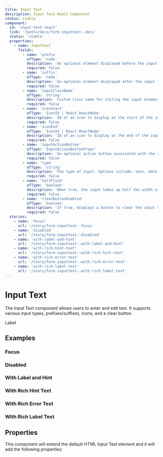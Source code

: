 ```yaml
---
title: Input Text
description: Input Text React Component
status: stable
component:
  id: 'input-text-react'
  link: '?path=/docs/form-inputtext--docs'
  status: 'stable'
  properties:
    - name: InputText
      fields:
        - name: 'prefix'
          ofType: 'node'
          description: 'An optional element displayed before the input field.'
          required: false
        - name: 'suffix'
          ofType: 'node'
          description: 'An optional element displayed after the input field.'
          required: false
        - name: 'inputClassName'
          ofType: 'string'
          description: 'Custom class name for styling the input element.'
          required: false
        - name: 'iconStart'
          ofType: 'IconId | React.ReactNode'
          description: 'ID of an icon to display at the start of the input. Can also be a React node.'
          required: false
        - name: 'iconEnd'
          ofType: 'IconId | React.ReactNode'
          description: 'ID of an icon to display at the end of the input. Can also be a React node.'
          required: false
        - name: 'inputActionButton'
          ofType: 'InputActionButtonProps'
          description: 'An optional action button associated with the input field.'
          required: false
        - name: 'type'
          ofType: 'string'
          description: 'The type of input. Options include: text, date, datetime-local, email, month, number, password, tel, time, url, week, search.'
          required: false
        - name: 'halfFluid'
          ofType: 'boolean'
          description: 'When true, the input takes up half the width of its container.'
          required: false
        - name: 'clearButtonEnabled'
          ofType: 'boolean'
          description: 'If true, displays a button to clear the input value.'
          required: false
  stories:
    - name: 'focus'
      url: '/story/form-inputtext--focus'
    - name: 'disabled'
      url: '/story/form-inputtext--disabled'
    - name: 'with-label-and-hint'
      url: '/story/form-inputtext--with-label-and-hint'
    - name: 'with-rich-hint-text'
      url: '/story/form-inputtext--with-rich-hint-text'
    - name: 'with-rich-error-text'
      url: '/story/form-inputtext--with-rich-error-text'
    - name: 'with-rich-label-text'
      url: '/story/form-inputtext--with-rich-label-text'
---
```


# Input Text

The Input Text component allows users to enter and edit text. It supports various input types, prefixes/suffixes, icons, and a clear button.

<Section current="react" >

<ComponentPreview>
  <FormField>
    <FormFieldLabel htmlFor="input-text-id">Label</FormFieldLabel>
    <InputText data-testid="input-text-id" id="input-text-id" />
  </FormField>
</ComponentPreview>

## Examples

### Focus

<StorybookFrame
  className="h-[200px]"
  componentId="input-text-react"
  story="focus"
/>

### Disabled

<StorybookFrame
  className="h-[200px]"
  componentId="input-text-react"
  story="disabled"
/>

### With Label and Hint

<StorybookFrame
  className="h-[200px]"
  componentId="input-text-react"
  story="with-label-and-hint"
/>

### With Rich Hint Text

<StorybookFrame
  className="h-[200px]"
  componentId="input-text-react"
  story="with-rich-hint-text"
/>

### With Rich Error Text

<StorybookFrame
  className="h-[200px]"
  componentId="input-text-react"
  story="with-rich-error-text"
/>

### With Rich Label Text

<StorybookFrame
  className="h-[200px]"
  componentId="input-text-react"
  story="with-rich-label-text"
/>
## Properties

This component will extend the default HTML Input Text element and it will add the following properties:

<ComponentPropertiesTable componentId="input-text-react" />

</Section>
